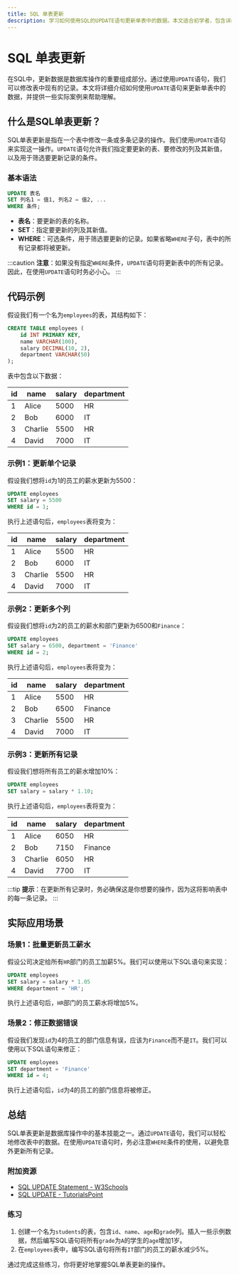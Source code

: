 ```yaml
---
title: SQL 单表更新
description: 学习如何使用SQL的UPDATE语句更新单表中的数据。本文适合初学者，包含详细的解释、代码示例和实际应用场景。
---
```


# SQL 单表更新

在SQL中，更新数据是数据库操作的重要组成部分。通过使用`UPDATE`语句，我们可以修改表中现有的记录。本文将详细介绍如何使用`UPDATE`语句来更新单表中的数据，并提供一些实际案例来帮助理解。

## 什么是SQL单表更新？

SQL单表更新是指在一个表中修改一条或多条记录的操作。我们使用`UPDATE`语句来实现这一操作。`UPDATE`语句允许我们指定要更新的表、要修改的列及其新值，以及用于筛选要更新记录的条件。

### 基本语法

```sql
UPDATE 表名
SET 列名1 = 值1, 列名2 = 值2, ...
WHERE 条件;
```

- **表名**：要更新的表的名称。
- **SET**：指定要更新的列及其新值。
- **WHERE**：可选条件，用于筛选要更新的记录。如果省略`WHERE`子句，表中的所有记录都将被更新。

:::caution
**注意**：如果没有指定`WHERE`条件，`UPDATE`语句将更新表中的所有记录。因此，在使用`UPDATE`语句时务必小心。
:::

## 代码示例

假设我们有一个名为`employees`的表，其结构如下：

```sql
CREATE TABLE employees (
    id INT PRIMARY KEY,
    name VARCHAR(100),
    salary DECIMAL(10, 2),
    department VARCHAR(50)
);
```

表中包含以下数据：

| id | name   | salary | department |
|----|--------|--------|------------|
| 1  | Alice  | 5000   | HR         |
| 2  | Bob    | 6000   | IT         |
| 3  | Charlie| 5500   | HR         |
| 4  | David  | 7000   | IT         |

### 示例1：更新单个记录

假设我们想将`id`为1的员工的薪水更新为5500：

```sql
UPDATE employees
SET salary = 5500
WHERE id = 1;
```

执行上述语句后，`employees`表将变为：

| id | name   | salary | department |
|----|--------|--------|------------|
| 1  | Alice  | 5500   | HR         |
| 2  | Bob    | 6000   | IT         |
| 3  | Charlie| 5500   | HR         |
| 4  | David  | 7000   | IT         |

### 示例2：更新多个列

假设我们想将`id`为2的员工的薪水和部门更新为6500和`Finance`：

```sql
UPDATE employees
SET salary = 6500, department = 'Finance'
WHERE id = 2;
```

执行上述语句后，`employees`表将变为：

| id | name   | salary | department |
|----|--------|--------|------------|
| 1  | Alice  | 5500   | HR         |
| 2  | Bob    | 6500   | Finance    |
| 3  | Charlie| 5500   | HR         |
| 4  | David  | 7000   | IT         |

### 示例3：更新所有记录

假设我们想将所有员工的薪水增加10%：

```sql
UPDATE employees
SET salary = salary * 1.10;
```

执行上述语句后，`employees`表将变为：

| id | name   | salary | department |
|----|--------|--------|------------|
| 1  | Alice  | 6050   | HR         |
| 2  | Bob    | 7150   | Finance    |
| 3  | Charlie| 6050   | HR         |
| 4  | David  | 7700   | IT         |

:::tip
**提示**：在更新所有记录时，务必确保这是你想要的操作，因为这将影响表中的每一条记录。
:::

## 实际应用场景

### 场景1：批量更新员工薪水

假设公司决定给所有`HR`部门的员工加薪5%。我们可以使用以下SQL语句来实现：

```sql
UPDATE employees
SET salary = salary * 1.05
WHERE department = 'HR';
```

执行上述语句后，`HR`部门的员工薪水将增加5%。

### 场景2：修正数据错误

假设我们发现`id`为4的员工的部门信息有误，应该为`Finance`而不是`IT`。我们可以使用以下SQL语句来修正：

```sql
UPDATE employees
SET department = 'Finance'
WHERE id = 4;
```

执行上述语句后，`id`为4的员工的部门信息将被修正。

## 总结

SQL单表更新是数据库操作中的基本技能之一。通过`UPDATE`语句，我们可以轻松地修改表中的数据。在使用`UPDATE`语句时，务必注意`WHERE`条件的使用，以避免意外更新所有记录。

### 附加资源

- [SQL UPDATE Statement - W3Schools](https://www.w3schools.com/sql/sql_update.asp)
- [SQL UPDATE - TutorialsPoint](https://www.tutorialspoint.com/sql/sql-update-query.htm)

### 练习

1. 创建一个名为`students`的表，包含`id`、`name`、`age`和`grade`列。插入一些示例数据，然后编写SQL语句将所有`grade`为`A`的学生的`age`增加1岁。
2. 在`employees`表中，编写SQL语句将所有`IT`部门的员工的薪水减少5%。

通过完成这些练习，你将更好地掌握SQL单表更新的操作。